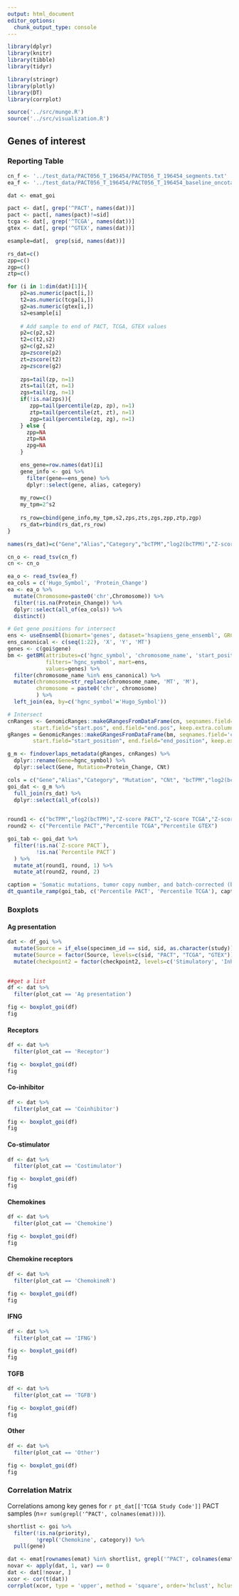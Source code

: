 ```yaml
---
output: html_document
editor_options: 
  chunk_output_type: console
---
```


```r
library(dplyr)
library(knitr)
library(tibble)
library(tidyr)

library(stringr)
library(plotly)
library(DT)
library(corrplot)

source('../src/munge.R')
source('../src/visualization.R')

```

## Genes of interest

### Reporting Table

```r
cn_f <- '../test_data/PACT056_T_196454/PACT056_T_196454_segments.txt'
ea_f <- '../test_data/PACT056_T_196454/PACT056_T_196454_baseline_oncotator_results_Annotated.tsv'
```

```r
dat <- emat_goi

pact <- dat[, grep('^PACT', names(dat))]
pact <- pact[, names(pact)!=sid]
tcga <- dat[, grep('^TCGA', names(dat))]
gtex <- dat[, grep('^GTEX', names(dat))]

esample=dat[,  grep(sid, names(dat))]

```

```r
rs_dat=c()
zpp=c()
zgp=c()
ztp=c()

for (i in 1:dim(dat)[1]){
    p2=as.numeric(pact[i,])
    t2=as.numeric(tcga[i,])
    g2=as.numeric(gtex[i,])
    s2=esample[i]
    
    # Add sample to end of PACT, TCGA, GTEX values
    p2=c(p2,s2)
    t2=c(t2,s2)
    g2=c(g2,s2)
    zp=zscore(p2)
    zt=zscore(t2)
    zg=zscore(g2)
    
    zps=tail(zp, n=1)
    zts=tail(zt, n=1)
    zgs=tail(zg, n=1)
    if(!is.na(zps)){
       zpp=tail(percentile(zp, zp), n=1)
       ztp=tail(percentile(zt, zt), n=1)
       zgp=tail(percentile(zg, zg), n=1)
    } else {
      zpp=NA
      ztp=NA
      zpg=NA
    }

    ens_gene=row.names(dat)[i]
    gene_info <- goi %>% 
      filter(gene==ens_gene) %>%
      dplyr::select(gene, alias, category)
    
    my_row=c()
    my_tpm=2^s2
   
    rs_row=cbind(gene_info,my_tpm,s2,zps,zts,zgs,zpp,ztp,zgp)
    rs_dat=rbind(rs_dat,rs_row)
}

names(rs_dat)=c("Gene","Alias","Category","bcTPM","log2(bcTPM)","Z-score PACT","Z-score TCGA","Z-score GTEX","Percentile PACT","Percentile TCGA","Percentile GTEX")
```

```r
cn_o <- read_tsv(cn_f)
cn <- cn_o

ea_o <- read_tsv(ea_f)
ea_cols = c('Hugo_Symbol', 'Protein_Change')
ea <- ea_o %>%
  mutate(Chromosome=paste0('chr',Chromosome)) %>%
  filter(!is.na(Protein_Change)) %>%
  dplyr::select(all_of(ea_cols)) %>%
  distinct()

# Get gene positions for intersect
ens <- useEnsembl(biomart='genes', dataset='hsapiens_gene_ensembl', GRCh=37)#, verbose=TRUE)
ens_canonical <- c(seq(1:22), 'X', 'Y', 'MT')
genes <- c(goi$gene)
bm <- getBM(attributes=c('hgnc_symbol', 'chromosome_name', 'start_position', 'end_position'),
            filters='hgnc_symbol', mart=ens, 
            values=genes) %>%
  filter(chromosome_name %in% ens_canonical) %>%
  mutate(chromosome=str_replace(chromosome_name, 'MT', 'M'),
         chromosome = paste0('chr', chromosome)
         ) %>%
  left_join(ea, by=c('hgnc_symbol'='Hugo_Symbol'))

# Intersect
cnRanges <- GenomicRanges::makeGRangesFromDataFrame(cn, seqnames.field='chromosome', 
        start.field="start.pos", end.field="end.pos", keep.extra.columns=TRUE)
gRanges = GenomicRanges::makeGRangesFromDataFrame(bm, seqnames.field='chromosome', 
        start.field="start_position", end.field="end_position", keep.extra.columns=TRUE)

g_m <- findoverlaps_metadata(gRanges, cnRanges) %>%
  dplyr::rename(Gene=hgnc_symbol) %>%
  dplyr::select(Gene, Mutation=Protein_Change, CNt)

```

```r
cols = c("Gene","Alias","Category", "Mutation", "CNt", "bcTPM","log2(bcTPM)","Z-score PACT","Z-score TCGA","Z-score GTEX","Percentile PACT","Percentile TCGA","Percentile GTEX")
goi_dat <- g_m %>%
  full_join(rs_dat) %>%
  dplyr::select(all_of(cols))
  

```

```r

round1 <- c("bcTPM","log2(bcTPM)","Z-score PACT","Z-score TCGA","Z-score GTEX")
round2 <- c("Percentile PACT","Percentile TCGA","Percentile GTEX")

goi_tab <- goi_dat %>%
  filter(!is.na(`Z-score PACT`),
         !is.na(`Percentile PACT`)
  ) %>%
  mutate_at(round1, round, 1) %>%
  mutate_at(round2, round, 2)

caption = 'Somatic mutations, tumor copy number, and batch-corrected (bcTPM) expression of key genes.'
dt_quantile_ramp(goi_tab, c('Percentile PACT', 'Percentile TCGA'), caption)

```

### Boxplots {.tabset}

####  Ag presentation

```r
dat <- df_goi %>% 
  mutate(Source = if_else(specimen_id == sid, sid, as.character(study))) %>%
  mutate(Source = factor(Source, levels=c(sid, "PACT", "TCGA", "GTEX"))) %>%
  mutate(checkpoint2 = factor(checkpoint2, levels=c('Stimulatory', 'Inhibitory', 'Other')))
         
```

```r
##get a list
df <- dat %>%
  filter(plot_cat == 'Ag presentation') 

fig <- boxplot_goi(df)
fig
```

####  Receptors

```r
df <- dat %>%
  filter(plot_cat == 'Receptor')

fig <- boxplot_goi(df)
fig
```

####  Co-inhibitor

```r
df <- dat %>%
  filter(plot_cat == 'Coinhibitor')

fig <- boxplot_goi(df)
fig
```

####  Co-stimulator

```r
df <- dat %>%
  filter(plot_cat == 'Costimulator')

fig <- boxplot_goi(df)
fig
```
####  Chemokines

```r
df <- dat %>%
  filter(plot_cat == 'Chemokine')

fig <- boxplot_goi(df)
fig
```

####  Chemokine receptors

```r
df <- dat %>%
  filter(plot_cat == 'ChemokineR')

fig <- boxplot_goi(df)
fig
```


#### IFNG

```r
df <- dat %>%
  filter(plot_cat == 'IFNG')

fig <- boxplot_goi(df)
fig
```

#### TGFB

```r
df <- dat %>%
  filter(plot_cat == 'TGFB')

fig <- boxplot_goi(df)
fig
```

####  Other

```r
df <- dat %>%
  filter(plot_cat == 'Other')

fig <- boxplot_goi(df)
fig
```

### {-}

### Correlation Matrix

Correlations among key genes for `r pt_dat[['TCGA Study Code']]` PACT samples (n=`r sum(grepl('^PACT', colnames(emat)))`).

```r
shortlist <- goi %>%
  filter(!is.na(priority),
         !grepl('Chemokine', category)) %>%
  pull(gene) 

dat <- emat[rownames(emat) %in% shortlist, grepl('^PACT', colnames(emat))]
novar <- apply(dat, 1, var) == 0
dat <- dat[!novar, ]
xcor <- cor(t(dat))
corrplot(xcor, type = 'upper', method = 'square', order='hclust', hclust.method='ward.D2', tl.col='black', tl.cex=0.75)
```
